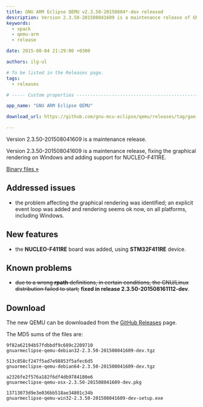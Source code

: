 ```yaml
---
title: GNU ARM Eclipse QEMU v2.3.50-20150804*-dev released
description: Version 2.3.50-201508041609 is a maintenance release of GNU ARM Eclipse QEMU.
keywords:
  - xpack
  - qemu-arm
  - release

date: 2015-08-04 21:29:00 +0300

authors: ilg-ul

# To be listed in the Releases page.
tags:
  - releases

# ----- Custom properties -----------------------------------------------------

app_name: "GNU ARM Eclipse QEMU"

download_url: https://github.com/gnu-mcu-eclipse/qemu/releases/tag/gae-2.3.50-20150804/

---
```


<head><title>{frontMatter.title}</title></head>

Version 2.3.50-201508041609 is a maintenance release.

<!-- truncate -->

Version 2.3.50-201508041609 is a maintenance release, fixing the graphical rendering on Windows and adding support for NUCLEO-F411RE.

<!-- truncate -->

<p><a href={frontMatter.download_url}>Binary files »</a></p>

## Addressed issues

* the problem affecting the graphical rendering was identified; an explicit event loop was added and rendering seems ok now, on all platforms, including Windows.

## New features

* the **NUCLEO-F411RE** board was added, using **STM32F411RE** device.

## Known problems

* <del>due to a wrong **rpath** definitions, in certain conditions, the GNU/Linux distribution failed to start;</del> **fixed in release 2.3.50-201508161112-dev**.

## Download

The new QEMU can be downloaded from the <a href={frontMatter.download_url}>GitHub Releases</a> page.

The MD5 sums of the files are:

	9f82a62194b57fdbbdf9c689c2209710
	gnuarmeclipse-qemu-debian32-2.3.50-201508041609-dev.tgz

	513c858cf247f5ad7e98853f5afec6d5
	gnuarmeclipse-qemu-debian64-2.3.50-201508041609-dev.tgz

	a2326fe2f576a182f6df4db9784180e6
	gnuarmeclipse-qemu-osx-2.3.50-201508041609-dev.pkg

	13713073d9e3e036bb518ae34801c34b
	gnuarmeclipse-qemu-win32-2.3.50-201508041609-dev-setup.exe
